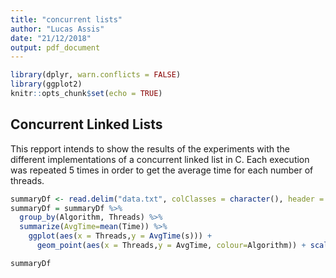 ```yaml
---
title: "concurrent lists"
author: "Lucas Assis"
date: "21/12/2018"
output: pdf_document
---
```


```r
library(dplyr, warn.conflicts = FALSE)
library(ggplot2)
knitr::opts_chunk$set(echo = TRUE)
```

## Concurrent Linked Lists

This repport intends to show the results of the experiments with the different implementations of a concurrent linked list in C. Each execution was repeated 5 times in order to get the average time for each number of threads.

```r
summaryDf <- read.delim("data.txt", colClasses = character(), header = TRUE, sep = ",")
summaryDf = summaryDf %>%
  group_by(Algorithm, Threads) %>%
  summarize(AvgTime=mean(Time)) %>%
    ggplot(aes(x = Threads,y = AvgTime(s))) +
      geom_point(aes(x = Threads,y = AvgTime, colour=Algorithm)) + scale_y_log10()

summaryDf
```

